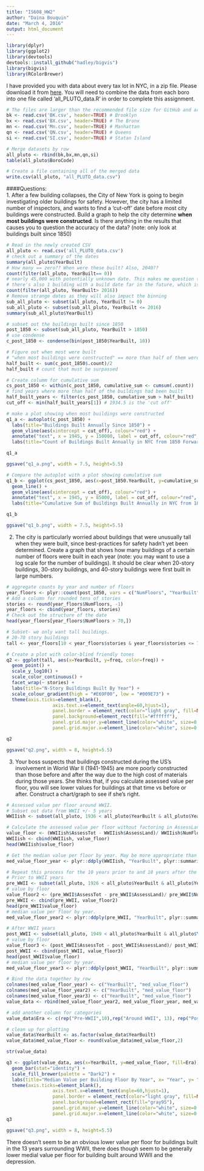 ```yaml
---
title: "IS608_HW2"
author: "Daina Bouquin"
date: "March 4, 2016"
output: html_document
---
```


```r
library(dplyr)
library(ggplot2)
library(devtools)
devtools::install_github("hadley/bigvis")
library(bigvis)
library(RColorBrewer)
```
I have provided you with data about every tax lot in NYC, in a zip file. Please download it from [here](http://www.nyc.gov/html/dcp/html/bytes/dwn_pluto_mappluto.shtml). You will need to combine the data from each boro into one file called ‘all_PLUTO_data.R’ in order to complete this assignment.
```r
# The files are larger than the recommended file size for GitHub and are therefore accessed locally
bk <- read.csv('BK.csv', header=TRUE) # Brooklyn
bx <- read.csv('BX.csv', header=TRUE) # The Bronx
mn <- read.csv('Mn.csv', header=TRUE) # Manhattan
qn <- read.csv('QN.csv', header=TRUE) # Queens
si <- read.csv('SI.csv', header=TRUE) # Statan Island

# Merge datasets by row
all_pluto <- rbind(bk,bx,mn,qn,si)
table(all_pluto$BoroCode) 

# Create a file containing all of the merged data
write.csv(all_pluto, "all_PLUTO_data.csv")
```
####Questions:   
1. After a few building collapses, the City of New York is going to begin investigating older buildings for safety. However, the city has a limited number of inspectors, and wants to find a ‘cut-off’ date before most city buildings were constructed. Build a graph to help the city determine __when most buildings were constructed__. Is there anything in the results that causes you to question the accuracy of the data? (note: only look at buildings built since 1850)    
```r
# Read in the newly created CSV
all_pluto <- read.csv('all_PLUTO_data.csv')
# check out a summary of the dates
summary(all_pluto$YearBuilt) 
# How many == zero?? When were these built? Also, 2040??
count(filter(all_pluto, YearBuilt== 0)) 
# nearly 45,000 with potentially unknown date. This makes me question the accuracy of the data
# there's also 1 building with a build date far in the future, which is strange. 
count(filter(all_pluto, YearBuilt> 2016)) 
# Remove strange dates as they will also impact the binning
sub_all_pluto <- subset(all_pluto, YearBuilt != 0)
sub_all_pluto <- subset(sub_all_pluto, YearBuilt <= 2016)
summary(sub_all_pluto$YearBuilt)

# subset out the buildings built since 1850
post_1850 <- subset(sub_all_pluto, YearBuilt > 1850)
# use condense 
c_post_1850 <- condense(bin(post_1850$YearBuilt, 10))

# Figure out when most were built
# "when most buildings were constructed" == more than half of them were built. 
half_built <- sum(c_post_1850$.count)/2
half_built # count that must be surpassed

# Create columm for cumulative sum
cs_post_1850 <- within(c_post_1850, cumulative_sum <- cumsum(.count))
# find years where more than half of the buildings had been built
half_built_years <- filter(cs_post_1850, cumulative_sum > half_built)
cut_off <- min(half_built_years[1]) # 1934.5 is the 'cut off'

# make a plot showing when most buildings were constructed
q1_a <- autoplot(c_post_1850) +
  labs(title="Buildings Built Annually Since 1850") +
  geom_vline(aes(xintercept = cut_off), colour="red") +
  annotate("text", x = 1945, y = 150000, label = cut_off, colour="red", size = 4) +
  labs(title="Count of Buildings Built Annually in NYC from 1850 Forward", x = "Year", y= "Count")

q1_a

ggsave("q1_a.png", width = 7.5, height=5.5)

# Compare the autoplot with a plot showing cumulative sum
q1_b <- ggplot(cs_post_1850, aes(x=post_1850.YearBuilt, y=cumulative_sum, group=1)) +
  geom_line() +
  geom_vline(aes(xintercept = cut_off), colour="red") +
  annotate("text", x = 1945, y = 85000, label = cut_off, colour="red", size =3.5) +
  labs(title="Cumulative Sum of Buildings Built Annually in NYC from 1850 Forward", x = "Year", y= "Cumulative Sum")

q1_b

ggsave("q1_b.png", width = 7.5, height=5.5)
```
   
2. The city is particularly worried about buildings that were unusually tall when they were built, since best-practices for safety hadn’t yet been determined. Create a graph that shows how many buildings of a certain number of floors were built in each year (note: you may want to use a log scale for the number of buildings). It should be clear when 20-story buildings, 30-story buildings, and 40-story buildings were first built in large numbers.   

```r
# aggregate counts by year and number of floors
year_floors <- plyr::count(post_1850, vars = c("NumFloors", "YearBuilt"))
# Add a column for rounded tens of stories
stories <- round(year_floors$NumFloors, -1)
year_floors <- cbind(year_floors, stories)
# Check out the structure of the date
head(year_floors[year_floors$NumFloors > 70,])

# Subset- we only want tall buildings.
# 20-70 story buildings
tall <- year_floors[10 < year_floors$stories & year_floors$stories <= 70 & year_floors$freq > 0,]

# Create a plot with color-blind friendly tones
q2 <- ggplot(tall, aes(x=YearBuilt, y=freq, color=freq)) + 
  geom_point() + 
  scale_y_log10() + 
  scale_color_continuous() +
  facet_wrap(~ stories) + 
  labs(title="N-Story Buildings Built By Year") +
  scale_colour_gradient(high = "#E69F00", low = "#009E73") +
  theme(axis.ticks=element_blank(),
                 axis.text.x=element_text(angle=60,hjust=1),
                 panel.border = element_rect(color="light gray", fill=NA),
                 panel.background=element_rect(fill="#ffffff"),
                 panel.grid.major.y=element_line(color="white", size=0.5),
                 panel.grid.major.x=element_line(color="white", size=0.5))

q2

ggsave("q2.png", width = 8, height=5.5)
```
   
3. Your boss suspects that buildings constructed during the US’s involvement in World
War II (1941-1945) are more poorly constructed than those before and after the way
due to the high cost of materials during those years. She thinks that, if you calculate
assessed value per floor, you will see lower values for buildings at that time vs
before or after. Construct a chart/graph to see if she’s right. 
```r
# Assessed value per floor around WWII.
# Subset out data from WWII +/- 5 years
WWIIish <- subset(all_pluto, 1936 < all_pluto$YearBuilt & all_pluto$YearBuilt < 1950 & all_pluto$NumFloors > 0)

# Calculate the assessed value per floor without factoring in AssessLand -- this may have nothing to do with building materials
value_floor <- (WWIIish$AssessTot - WWIIish$AssessLand)/ WWIIish$NumFloors
WWIIish <- cbind(WWIIish, value_floor)
head(WWIIish$value_floor)

# Get the median value per floor by year. May be more appropriate than mean.
med_value_floor_year <- plyr::ddply(WWIIish, "YearBuilt", plyr::summarise, med_value_floor = median(value_floor))

# Repeat this process for the 10 years prior to and 10 years after the WWII-ish years
# Prior to WWII years
pre_WWII <- subset(all_pluto, 1926 < all_pluto$YearBuilt & all_pluto$YearBuilt < 1937 & all_pluto$NumFloors > 0)
# value by floor
value_floor2 <- (pre_WWII$AssessTot - pre_WWII$AssessLand)/ pre_WWII$NumFloors
pre_WWII <- cbind(pre_WWII, value_floor2)
head(pre_WWII$value_floor)
# median value per floor by year.
med_value_floor_year2 <- plyr::ddply(pre_WWII, "YearBuilt", plyr::summarise, med_value_floor2 = median(value_floor2))

# After WWII years
post_WWII <- subset(all_pluto, 1949 < all_pluto$YearBuilt & all_pluto$YearBuilt < 1960 & all_pluto$NumFloors > 0)
# value by floor
value_floor3 <- (post_WWII$AssessTot - post_WWII$AssessLand)/ post_WWII$NumFloors
post_WWII <- cbind(post_WWII, value_floor3)
head(post_WWII$value_floor)
# median value per floor by year.
med_value_floor_year3 <- plyr::ddply(post_WWII, "YearBuilt", plyr::summarise, med_value_floor3 = median(value_floor3))

# Bind the data together by row
colnames(med_value_floor_year) <- c("YearBuilt", "med_value_floor")
colnames(med_value_floor_year2) <- c("YearBuilt", "med_value_floor")
colnames(med_value_floor_year3) <- c("YearBuilt", "med_value_floor")
value_data <- rbind(med_value_floor_year2, med_value_floor_year, med_value_floor_year3)

# add another column for categories
value_data$Era <- c(rep("Pre-WWII",10),rep("Around WWII", 13), rep("Post-WWII",10))

# clean up for plotting
value_data$YearBuilt <- as.factor(value_data$YearBuilt)
value_data$med_value_floor <- round(value_data$med_value_floor,2)

str(value_data)

q3 <- ggplot(value_data, aes(x=YearBuilt, y=med_value_floor, fill=Era)) +
  geom_bar(stat="identity") +
  scale_fill_brewer(palette = "Dark2") +
  labs(title="Median Value per Building Floor By Year", x= "Year", y= "Median Value in Dollars") +
  theme(axis.ticks=element_blank(),
                 axis.text.x=element_text(angle=60,hjust=1),
                 panel.border = element_rect(color="light gray", fill=NA),
                 panel.background=element_rect(fill="gray95"),
                 panel.grid.major.y=element_line(color="white", size=0.5),
                 panel.grid.major.x=element_line(color="white", size=0.5))
q3

ggsave("q3.png", width = 8, height=5.5)

```
There doesn't seem to be an obvious lower value per floor for buildings built in the 13 years surrounding WWII, there does though seem to be generally lower medial value per floor for building built around WWII and the depression.
     